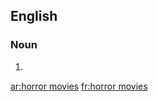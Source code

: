 ==English==

===Noun===
{{head|en|noun plural form}}

# {{plural of|horror movie|lang=en}}

[[ar:horror movies]]
[[fr:horror movies]]